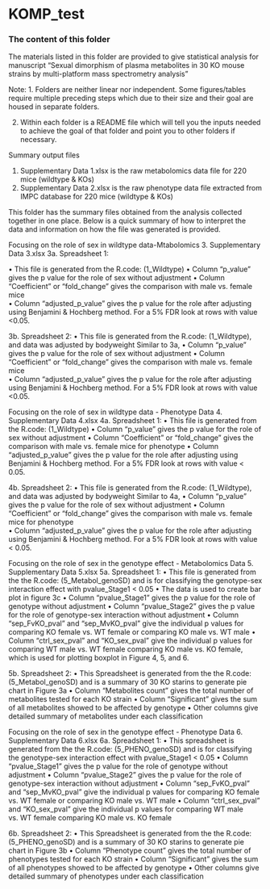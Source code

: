 # KOMP_test


### The content of this folder

The materials listed in this folder are provided to give statistical analysis for manuscript "Sexual dimorphism of plasma metabolites in 30 KO mouse strains by multi-platform mass spectrometry analysis"

Note: 
1. Folders are neither linear nor independent.  Some figures/tables require multiple preceding steps which due to their size and their goal are housed in separate folders.

2. Within each folder is a README file which will tell you the inputs needed to achieve the goal of that folder and point you to other folders if necessary. 


Summary output files

1.	Supplementary Data 1.xlsx is the raw metabolomics data file for 220 mice (wildtype & KOs)
2.  Supplementary Data 2.xlsx is the raw phenotype data file extracted from IMPC database for 220 mice (wildtype & KOs)

This folder has the summary files obtained from the analysis collected together in one place.  Below is a quick summary of how to interpret the data and information on how the file was generated is provided.


Focusing on the role of sex in wildtype data-Mtabolomics
3.	Supplementary Data 3.xlsx
3a.	Spreadsheet 1:

•	This file is generated from the R.code: (1_Wildtype)
•	Column “p_value” gives the p value for the role of sex without adjustment
•	Column “Coefficient” or "fold_change" gives the comparison with male vs. female mice	
•	Column “adjusted_p_value” gives the p value for the role after adjusting using Benjamini & Hochberg method. For a 5% FDR look at rows with value <0.05. 

3b.	Spreadsheet 2:
•	This file is generated from the R.code: (1_Wildtype), and data was adjusted by bodyweight
Similar to 3a,
•	Column "p_value" gives the p value for the role of sex without adjustment
•	Column "Coefficient" or "fold_change" gives the comparison with male vs. female mice	
•	Column "adjusted_p_value" gives the p value for the role after adjusting using Benjamini & Hochberg method. For a 5% FDR look at rows with value <0.05. 


Focusing on the role of sex in wildtype data - Phenotype Data
4.	Supplementary Data 4.xlsx
4a.	Spreadsheet 1:
•	This file is generated from the R.code: (1_Wildtype)
•	Column "p_value" gives the p value for the role of sex without adjustment
•	Column "Coefficient" or "fold_change" gives the comparison with male vs. female mice for phenotype
•	Column "adjusted_p_value" gives the p value for the role after adjusting using Benjamini & Hochberg method. For a 5% FDR look at rows with value < 0.05. 

4b.	Spreadsheet 2:
•	This file is generated from the R.code: (1_Wildtype), and data was adjusted by bodyweight
Similar to 4a,
•	Column "p_value" gives the p value for the role of sex without adjustment
•	Column "Coefficient" or "fold_change" gives the comparison with male vs. female mice for phenotype	
•	Column "adjusted_p_value" gives the p value for the role after adjusting using Benjamini & Hochberg method. For a 5% FDR look at rows with value < 0.05. 


Focusing on the role of sex in the genotype effect - Metabolomics Data
5.	Supplementary Data 5.xlsx
5a.	Spreadsheet 1:
•	This file is generated from the the R.code: (5_Metabol_genoSD) and is for classifying the genotype-sex interaction effect with pvalue_Stage1 < 0.05
•	 The data is used to create bar plot in figure 3c
•	Column "pvalue_Stage1" gives the p value for the role of genotype without adjustment
•	Column "pvalue_Stage2" gives the  p value for the role of genotype-sex interaction without adjustment
•	Column "sep_FvKO_pval" and "sep_MvKO_pval" give the individual p values for comparing KO female vs. WT female or comparing KO male vs. WT male
•	Column "ctrl_sex_pval" and "KO_sex_pval" give the individual p values for comparing WT male vs. WT female comparing KO male vs. KO female, which is used for plotting boxplot in Figure 4, 5, and 6.

5b.	Spreadsheet 2:
•	This Spreadsheet is generated from the the R.code: (5_Metabol_genoSD) and is a summary of 30 KO starins to generate pie chart in Figure 3a
•	Column "Metabolites count" gives the total number of metabolites tested for each KO strain 
•	Column "Significant" gives the sum of all metabolites showed to be affected by genotype 
•	Other columns give detailed summary of metabolites under each classification


Focusing on the role of sex in the genotype effect - Phenotype Data
6.	Supplementary Data 6.xlsx
6a.	Spreadsheet 1:
•	This spreadsheet is generated from the the R.code: (5_PHENO_genoSD) and is for classifying the genotype-sex interaction effect with pvalue_Stage1 < 0.05
•	Column "pvalue_Stage1" gives the p value for the role of genotype without adjustment
•	Column "pvalue_Stage2" gives the  p value for the role of genotype-sex interaction without adjustment
•	Column "sep_FvKO_pval" and "sep_MvKO_pval" give the individual p values for comparing KO female vs. WT female or comparing KO male vs. WT male
•	Column "ctrl_sex_pval" and "KO_sex_pval" give the individual p values for comparing WT male vs. WT female comparing KO male vs. KO female


6b.	Spreadsheet 2:
•	This Spreadsheet is generated from the the R.code: (5_PHENO_genoSD) and is a summary of 30 KO starins to generate pie chart in Figure 3b
•	Column "Phenotype count" gives the total number of phenotypes tested for each KO strain 
•	Column "Significant" gives the sum of all phenotypes showed to be affected by genotype 
•	Other columns give detailed summary of phenotypes under each classification


